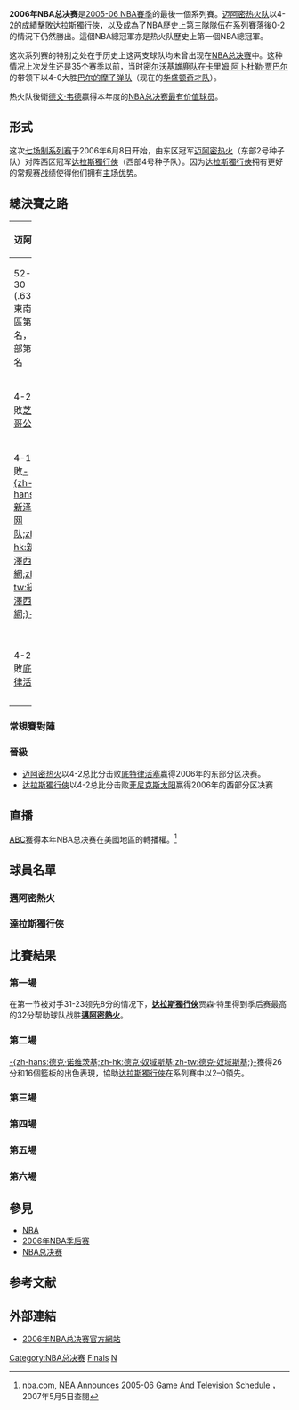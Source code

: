 {{NoteTA|G1=NBA}}
{{NBA Finals summary
| image = The NBA Finals logo.svg
| league = NBA
| year = 2006
| runnerup = [[達拉斯小牛|達拉斯小牛]]
| runnerup_coach = [[艾弗里·约翰逊|艾弗里·约翰逊]]
| runnerup_games = 2
| champion = [[2005-06_邁阿密熱火賽季|邁阿密熱火]]
| champion_coach = [[帕特·莱利|帕特·莱利]]
| champion_games = 4
| date = 6月9日至6月21日
| MVP = [[德维恩·韦德|德维恩·韦德]]<br/>（迈阿密热火）
| HOFers = '''熱火:'''<br/>[[加里·佩頓|加里·佩頓]]（2013年）<br/>[[阿朗佐·莫宁|阿朗佐·莫宁]]（2014年）<br/>[[沙奎尔·奥尼尔|沙奎尔·奥尼尔]]（2016年）<br/>'''教練:'''<br>帕特·萊利（2008年）
| ECF result = [[2005-06_邁阿密熱火賽季|熱火]]4–2击败[[底特律活塞|活塞]]
| WCF result = [[達拉斯小牛|小牛]]4–2击败[[菲尼克斯太阳|太阳]]
}}
'''2006年NBA总决赛'''是[[2005-06_NBA賽季|2005-06 NBA賽季]]的最後一個系列賽。[[迈阿密热火队|迈阿密热火队]]以4-2的成績擊敗[[达拉斯獨行俠|达拉斯獨行俠]]，以及成為了NBA歷史上第三隊隊伍在系列賽落後0-2的情況下仍然勝出。這個NBA總冠軍亦是热火队歷史上第一個NBA總冠軍。

这次系列赛的特别之处在于历史上这两支球队均未曾出现在[[NBA总决赛|NBA总决赛]]中。这种情况上次发生还是35个赛季以前，当时[[密尔沃基雄鹿队|密尔沃基雄鹿队]]在[[卡里姆·阿卜杜勒·贾巴尔|卡里姆·阿卜杜勒·贾巴尔]]的带领下以4-0大胜[[巴尔的摩子弹队|巴尔的摩子弹队]]（现在的[[华盛顿奇才队|华盛顿奇才队]]）。

热火队後衛[[德文·韦德|德文·韦德]]贏得本年度的[[NBA总决赛最有价值球员|NBA总决赛最有价值球员]]。

== 形式 ==

这次[[七场制系列赛|七场制系列赛]]于2006年6月8日开始，由东区冠军[[迈阿密热火|迈阿密热火]]（东部2号种子队）对阵西区冠军[[达拉斯獨行俠|达拉斯獨行俠]]（西部4号种子队）。因为[[达拉斯獨行俠|达拉斯獨行俠]]拥有更好的常规赛战绩使得他们拥有[[主场优势|主场优势]]。

== 總決賽之路 ==
{|width=100% border=0 class=wikitable
|- valign=top
!colspan=2 width=40%|迈阿密热火!!colspan=2 width=40%|达拉斯獨行俠
|-
|52-30 (.634)<br />東南賽區第一名，東部第二名
!colspan=2|[[2007-08_NBA賽季|常規賽]]
|60-22 (.732)<br />西南賽區第二名，西部第四名（但實際成績應為第二名）
|-
|4-2擊敗[[芝加哥公牛|芝加哥公牛]]
!colspan=2|第一輪
|4-0擊敗 [[孟菲斯灰熊|-{zh-hans:孟菲斯灰熊;zh-hk:孟菲斯灰熊;zh-tw:孟斐斯灰熊;}-]]
|-
|4-1擊敗[[新泽西网队|-{zh-hans:新泽西网队;zh-hk:新澤西籃網;zh-tw:紐澤西籃網;}-]]
!colspan=2|分區半決賽
|4-3擊敗[[聖安東尼奧馬刺|聖安東尼奧馬刺]]
|-
|4-2擊敗[[底特律活塞|底特律活塞]]
!colspan=2|分區決賽
|4-2擊敗[[菲尼克斯太阳|菲尼克斯太阳]]
|}
=== 常規賽對陣 ===
===晉級===
{{main|2006年NBA季后赛}}
* [[迈阿密热火|迈阿密热火]]以4-2总比分击败[[底特律活塞|底特律活塞]]赢得2006年的东部分区决赛。
* [[达拉斯獨行俠|达拉斯獨行俠]]以4-2总比分击败[[菲尼克斯太阳|菲尼克斯太阳]]赢得2006年的西部分区决赛

== 直播 ==
[[美國廣播公司|ABC]]獲得本年NBA总决赛在美國地區的轉播權。<ref>nba.com, [http://www.nba.com/news/schedule_050808.html NBA Announces 2005-06 Game And Television Schedule] {{Wayback|url=http://www.nba.com/news/schedule_050808.html |date=20061201230516 }}，2007年5月5日查閱</ref>

==球員名單==

===邁阿密熱火===
{{NBA roster header|team=邁阿密熱火|season=2006年}}
<!-- list of players -->
{{player2 | num = 5 | first = 德里克 | last = 安德森 | pos =SG | ft = 6 | in = 5 | lbs = 194 | from = 肯塔基大學 | DOB = 1974–07–18 }}
{{player2 | num = 49 | first = 山頓 | last = 安德森 | pos =SF | ft = 6 | in = 6 | lbs = 208 | from = 喬治亞大學 | DOB = 1973–12–31 }}
{{player2 | num = 30 | first = 厄爾 | last = 巴隆 | pos =C | ft = 7 | in = 0 | lbs = 250 | from = 曼菲斯大學 | DOB = 1981–08–14 }}
{{player2 | num = 51 | first = 迈克尔 | last = 多列亚克 | pos =C | ft = 6 | in = 11 | lbs = 262 | from = 猶他大學 | DOB = 1977–06–15 }}
{{player2 | num = 40 | first = 烏杜尼斯 | last = 哈斯勒姆 | pos =PF | ft = 6 | in = 8 | lbs = 235 | from = 佛羅里達大學 | DOB = 1980–06–09 }}
{{player2 | num = 24 | first = 賈森 | last = 卡波諾 | pos =SF | ft = 6 | in = 8 | lbs = 213 | from = 加州大學洛杉磯分校 | DOB = 1981–02–04 }}
{{player2 | num = 33 | first = 阿隆佐 | last = 莫寧 | pos =C | ft = 6 | in = 10 | lbs = 240 | from = 喬治城大學 | DOB = 1970–02–08 }}
{{player2 | num = 32 | first = 沙奎爾 | last = 奧尼爾 | pos =C | ft = 7 | in = 1 | lbs = 325 | from = 路易斯安那州立大學 | DOB = 1972–03–06 }}
{{player2 | num = 20 | first = 蓋瑞 | last = 裴頓 | pos =PG | ft = 6 | in = 4 | lbs = 180 | from = 奧勒岡州立大學 | DOB = 1968–07–23 }}
{{player2 | num = 42 | first = 詹姆斯 | last = 波西 | pos =SF | ft = 6 | in = 8 | lbs = 215 | from = 澤維爾大學 | DOB = 1977–01–13 }}
{{player2 | num = 25 | first = 韋恩 | last = 西米昂 | pos =PF | ft = 6 | in = 9 | lbs = 255 | from = 堪薩斯大學 | DOB = 1983–03–09 }}
{{player2 | num = 3 | first = 德韋恩 | last = 韋德 | pos =SG | ft = 6 | in = 4 | lbs = 220 | from = 馬凱特大學 | DOB = 1982–01–17 }}
{{player2 | num = 8 | first = 安東尼 | last = 沃克 | pos =PF | ft = 6 | in = 8 | lbs = 224 | from = 肯塔基大學 | DOB = 1976–08–12 }}
{{player2 | num = 55 | first = 賈森 | last = 威廉姆斯 | pos =PG | ft = 6 | in = 1 | lbs = 190 | from = 佛羅里達大學 | DOB = 1975–11–18 }}
{{player2 | num = 1 | first = 多雷爾 | last = 賴特 | pos =SF | ft = 6 | in = 7 | lbs = 200 | school = {{link-en|南肯特高中|South Kent School|南肯特高中}} | DOB = 1985–12–02 }}
<!-- end list of players -->
{{NBA roster footer
| head_coach = 
*[[帕特·萊利|帕特·萊利]]
| asst_coach =
*[[基斯·阿斯金斯|基斯·阿斯金斯]]
*[[鮑伯·麥卡杜|鮑伯·麥卡杜]]
*{{link-en|羅恩·羅史坦|Ron Rothstein|羅恩·羅史坦}}
*[[埃瑞克·斯波爾斯特拉|艾瑞克·史波爾斯特拉]]
*{{link-en|比爾·福蘭|Bill Foran|比爾·福蘭}}
| otherlegend = '''(DL)''' On [[assignment_(NBA_D-League)|assignment]] to D-League affiliate
}}

===達拉斯獨行俠===
{{NBA roster header|team=達拉斯獨行俠|season=2006年}}
<!-- list of players -->
{{player2 | num = 10 | first = 達雷爾 | last = 阿姆斯壯 | pos =PG | ft = 6 | in = 0 | lbs = 170 | school = {{link-en|費耶特維爾州立大學|Fayetteville State|費耶特維爾州立大學}} | DOB = 1968–06–22 }}
{{player2 | num = 25 | first = 埃里克 | last = 丹皮爾 | pos =C | ft = 6 | in = 11 | lbs = 265 | from = 密西西比州立大學 | DOB = 1975–07–14 }}
{{player2 | num = 6 | first = 馬奎斯 | last = 丹尼爾斯 | pos =SG | ft = 6 | in = 6 | lbs = 200 | from = 奧本大學 | DOB = 1981–01–07 }}
{{player2 | num = 7 | first = 德薩蓋納 | last = 迪奧普 | pos =C | ft = 7 | in = 0 | lbs = 300 | school = {{link-en|維吉尼亞州橡樹山學院|Oak Hill Academy (Mouth of Wilson, Virginia)|維吉尼亞州橡樹山學院}} | DOB = 1982–01–30 }}
{{player2 | num = 44 | first = 阿德里安 | last = 格里芬 | pos =SG | ft = 6 | in = 5 | lbs = 217 | from = 薛頓賀爾大學 | DOB = 1974–07–04 }}
{{player2 | num = 34 | first = 德文 | last = 哈里斯 | pos =PG | ft = 6 | in = 3 | lbs = 192 | from = 威斯康辛大學麥迪遜分校 | DOB = 1983–02–27 }}
{{player2 | num = 5 | first = 喬什 | last = 霍華德 | pos =SF | ft = 6 | in = 7 | lbs = 210 | from = 維克森林大學 | DOB = 1980–04–28 }}
{{player2 | num = 28 | name = D·J·姆本加 | pos =C | ft = 7 | in = 0 | lbs = 245 | from = 比利時 | DOB = 1980–12–30 }}
{{player2 | num = 41 | first = 德克 | last = 諾威斯基 | pos =PF | ft = 7 | in = 0 | lbs = 245 | from = 德國 | DOB = 1978–06–19 }}
{{player2 | num = 33 | first = 約什 | last = 鮑威爾 | pos =PF | ft = 6 | in = 9 | lbs = 225 | from = 北卡羅來納州立大學 | DOB = 1983–01–25 }}
{{player2 | num = 42 | first = 傑里 | last = 斯塔克豪斯 | pos =SG | ft = 6 | in = 6 | lbs = 218 | from = 北卡羅來納大學教堂山分校 | DOB = 1974–11–5 }}
{{player2 | num = 31 | first = 賈森 | last = 特里 | pos =PG | ft = 6 | in = 2 | lbs = 185 | from = 亞利桑那大學 | DOB = 1977–09–15 }}
{{player2 | num = 2 | name = 凱思·范·霍恩 | pos =SF | ft = 6 | in = 10 | lbs = 220 | from = 猶他大學 | DOB = 1975–10–23 }}
<!-- end list of players -->
{{NBA roster footer
| head_coach = 
*[[艾弗里·约翰逊|艾弗里·约翰逊]]
| asst_coach =
*[[罗兰多·布莱克曼|罗兰多·布莱克曼]]
*[[德爾·哈里斯|德爾·哈里斯]]
*{{link-en|喬·普蘭第|Joe Prunty|喬·普蘭第}}
*{{link-en|賴瑞·萊利|Larry Riley (basketball)|賴瑞·萊利}}
*[[布拉德·戴維斯|布拉德·戴維斯]]
| otherlegend = '''(DL)''' On [[assignment_(NBA_D-League)|assignment]] to D-League affiliate
}}

== 比賽結果 ==
=== 第一場 ===
在第一节被对手31-23领先8分的情况下，'''[[达拉斯獨行俠|达拉斯獨行俠]]'''贾森·特里得到季后赛最高的32分帮助球队战胜'''[[邁阿密熱火|邁阿密熱火]]'''。

{{basketballbox
  | bg = #eee
  | date = 6月9日
  | report = [http://www.nba.com/games/20060608/MIADAL/recap.html 1]
  | time = 上午9時
  | team1 = [[邁阿密熱火|邁阿密熱火]]
  | score1 = 80
  | score2 = 90'''
  | team2 = '''[[达拉斯獨行俠|达拉斯獨行俠]]
  | Q1 = 31–23
  | Q2 = 13–23
  | Q3 = 24–24
  | Q4 = 12–20
  | points1 = [[德文·韦德|德文·韦德]] 28
  | rebounds1 = [[烏杜尼斯·哈斯勒姆|烏杜尼斯·哈斯勒姆]] 8
  | assist1 = [[德文·韦德|德文·韦德]] 6
  | points2 = [[贾森·特里|贾森·特里]] 32
  | rebounds2 = [[约什·霍华德|约什·霍华德]] 12
  | assist2 = [[德克·诺维茨基|德克·诺维茨基]]，[[约什·霍华德|约什·霍华德]] 各4
  | place = [[德克萨斯州|德克萨斯州]] [[達拉斯|達拉斯]] [[美航中心|美航中心]]
  | attendance = 20,475
  | referee =  [[Joe_Crawford|Joe Crawford]]，[[Joe_DeRosa|Joe DeRosa]]，[[Bennett_Salvatore|Bennett Salvatore]]
  | TV = [[NBA_on_ABC|ABC]]
}}

=== 第二場 ===
[[德克·诺维茨基|-{zh-hans:德克·诺维茨基;zh-hk:德克·奴域斯基;zh-tw:德克·奴域斯基;}-]]獲得26分和16個籃板的出色表現，協助[[达拉斯獨行俠|达拉斯獨行俠]]在系列賽中以2–0領先。
{{basketballbox
  | bg = #eee
  | date = 6月12日
  | report = [http://www.nba.com/games/20060611/MIADAL/recap.html 2]
  | time = 上午9時
  | team1 = [[邁阿密熱火|邁阿密熱火]]
  | score1 = 85
  | score2 = 99'''
  | team2 = '''[[达拉斯獨行俠|达拉斯獨行俠]]
  | Q1 = 17–18
  | Q2 = 17–32
  | Q3 = 24–32
  | Q4 = 27–17
  | points1 = [[德文·韦德|德文·韦德]] 23
  | rebounds1 = [[德文·韦德|德文·韦德]] 8
  | assist1 = [[加里·佩頓_(籃球員)|佩頓]], [[賈森·威廉姆斯|威廉姆斯]] 各4
  | points2 = [[德克·诺维茨基|德克·诺维茨基]] 26
  | rebounds2 = [[德克·诺维茨基|德克·诺维茨基]] 16
  | assist2 = [[贾森·特里|贾森·特里]] 9
  | place = [[德克萨斯州|德克萨斯州]] [[達拉斯|達拉斯]] [[美航中心|美航中心]]
  | attendance = 20,459
  | referee =  [[Bob_Delaney|Bob Delaney]]，[[Steve_Javie|Steve Javie]]，[[Eddie_F._Rush|Eddie F. Rush]]
  | TV = [[NBA_on_ABC|ABC]]
}}

=== 第三場 ===
{{basketballbox
  | bg = #eee
  | date = June 13
  | report = [http://www.nba.com/games/20060613/DALMIA/recap.html 3]
  | time = 9:00pm ET
  | team1 = [[达拉斯獨行俠|达拉斯獨行俠]]
  | score1 = 96
  | score2 = 98'''
  | team2 = '''[[邁阿密熱火|邁阿密熱火]]
  | Q1 = 21–29
  | Q2 = 22–23
  | Q3 = 34–16
  | Q4 = 19–30
  | points1 = [[德克·诺维茨基|德克·诺维茨基]] 30
  | rebounds1 = [[埃里克·丹皮爾|埃里克·丹皮爾]] 9
  | assist1 = [[贾森·特里|贾森·特里]] 5
  | points2 = [[德文·韦德|德文·韦德]] 42
  | rebounds2 = [[德文·韦德|德文·韦德]] 13
  | assist2 = [[沙奎尔·奥尼尔|沙奎尔·奥尼尔]] 5
  | place = [[佛羅里達州|佛羅里達州]][[邁阿密|邁阿密]][[美國航空競技館|美國航空競技館]]
  | attendance = 20,145
  | referee =  [[Dan_Crawford|Dan Crawford]], [[Ken_Mauer|Ken Mauer]], [[Jack_Nies|Jack Nies]]
  | TV = [[NBA_on_ABC|ABC]]
  | series =
}}

=== 第四場 ===

{{basketballbox
  | bg = #eee
  | date = June 15
  | report = [http://www.nba.com/games/20060615/DALMIA/recap.html 4]
  | time = 9:00pm ET
  | team1 = [[達拉斯獨行俠|達拉斯獨行俠]]
  | score1 = 74
  | score2 = 98'''
  | team2 = '''[[迈阿密热火|迈阿密热火]]
  | Q1 = 25–30
  | Q2 = 19–24
  | Q3 = 23–24
  | Q4 = 7–20
  | points1 = [[贾森·特里|贾森·特里]] 17
  | rebounds1 = [[德克·诺维茨基|德克·诺维茨基]] 9
  | assist1 = [[杰里·斯塔克豪斯|杰里·斯塔克豪斯]] 4
  | points2 = [[德文·韦德|德文·韦德]] 36
  | rebounds2 = [[沙奎尔·奥尼尔|沙奎尔·奥尼尔]] 13
  | assist2 = [[贾森·威廉姆斯|贾森·威廉姆斯]] 6
  | place = [[佛羅里達州|佛羅里達州]][[邁阿密|邁阿密]][[美國航空競技館|美國航空競技館]]
  | attendance = 20,145
  | referee =  [[Dick_Bavetta|Dick Bavetta]], [[Mike_Callahan|Mike Callahan]], [[Bernie_Fryer|Bernie Fryer]]
  | TV = [[NBA_on_ABC|ABC]]
  | series =
}}

=== 第五場 ===
{{basketballbox
  | bg = #eee
  | date = June 18
  | report = [http://www.nba.com/games/20060618/DALMIA/recap.html 5]
  | time = 9:00pm ET
  | team1 = [[达拉斯獨行俠|达拉斯獨行俠]]
  | score1 = 100
  | score2 = 101'''
  | team2 = '''[[迈阿密热火|迈阿密热火]]
  | Q1 = 21–24
  | Q2 = 30–19
  | Q3 = 20–27
  | Q4 = 22–23
  | OT = 7–8
  | points1 = [[贾森·特里|贾森·特里]] 35
  | rebounds1 = [[约什·霍华德|约什·霍华德]] 10
  | assist1 = [[馬奎斯·丹尼爾斯|馬奎斯·丹尼爾斯]] 4
  | points2 = [[德文·韦德|德文·韦德]] 43
  | rebounds2 = [[沙奎尔·奥尼尔|沙奎尔·奥尼尔]] 12
  | assist2 = [[德文·韦德|德文·韦德]], [[贾森·威廉姆斯|威廉姆斯]] 各4
  | place = [[佛羅里達州|佛羅里達州]][[邁阿密|邁阿密]][[美國航空競技館|美國航空競技館]]
  | attendance = 20,145
  | referee =  [[Joe_Crawford|Joe Crawford]], [[Joe_DeRosa|Joe DeRosa]], [[Bennett_Salvatore|Bennett Salvatore]]
  | TV = [[NBA_on_ABC|ABC]]
  | series =
}}

=== 第六場 ===
{{basketballbox
  | bg = #eee
  | date = June 20
  | report = [http://www.nba.com/games/20060620/MIADAL/recap.html 6]
  | time = 9:00pm ET
  | team1 = '''[[邁阿密熱火|邁阿密熱火]]
  | score1 = 95'''
  | score2 = 92
  | team2 = [[達拉斯獨行俠|達拉斯獨行俠]]
  | Q1 = 23–30
  | Q2 = 26–18
  | Q3 = 22–20
  | Q4 = 24–24
  | points2 = [[德克·诺维茨基|德克·诺维茨基]] 29
  | rebounds2 = [[德克·诺维茨基|德克·诺维茨基]] 12
  | assist2 = [[贾森·特里|贾森·特里]] 5
  | points1 = [[德文·韦德|德文·韦德]] 36
  | rebounds1 = [[沙奎尔·奥尼尔|沙奎尔·奥尼尔]] 12
  | assist1 = [[贾森·威廉姆斯|贾森·威廉姆斯]] 7
  | place = [[德克萨斯州|德克萨斯州]] [[達拉斯|達拉斯]] [[美航中心|美航中心]]
  | attendance = 20,522
  | referee =  [[Dan_Crawford|Dan Crawford]], [[Steve_Javie|Steve Javie]], [[Eddie_F._Rush|Eddie F. Rush]]
  | TV = [[NBA_on_ABC|ABC]]
  | series = 熱火4–2擊敗獨行俠 奪得2006年NBA總冠軍
}}

== 參見 ==
*[[NBA|NBA]]
*[[2006年NBA季后赛|2006年NBA季后赛]]
*[[NBA总决赛|NBA总决赛]]

== 参考文献 ==
<div class="references-small">
<references />
</div>

== 外部連結 ==
*[https://www.webcitation.org/65cZg8GcL?url=http://www.nba.com/finals2006/ 2006年NBA总决赛官方網站]
{{Miami Heat 2005-06 NBA champions}} 
{{NBA Finals}}

[[Category:NBA总决赛|Category:NBA总决赛]]
[[Category:2005–06_NBA赛季|Finals]]
[[Category:2006年体育|N]]